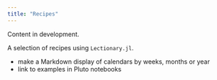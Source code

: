 ```yaml
---
title: "Recipes"
---
```



:::{.callout-caution}
Content in development.
:::


A selection of recipes using `Lectionary.jl`.


- make a Markdown display of calendars by weeks, months or year
- link to examples in Pluto notebooks